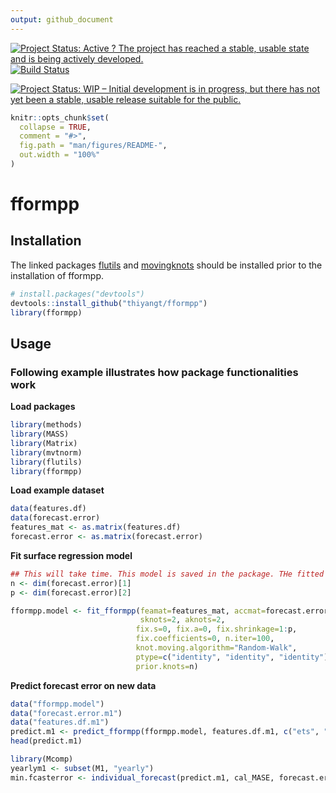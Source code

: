 ```yaml
---
output: github_document
---
```


[![Project Status: Active ? The project has reached a stable, usable state and is being actively developed.](http://www.repostatus.org/badges/latest/active.svg)](http://www.repostatus.org/#active) [![Build Status](https://travis-ci.org/thiyangt/fformpp.svg?branch=master)](https://travis-ci.org/thiyangt/fformpp.svg?branch=masterr)

[![Project Status: WIP – Initial development is in progress, but there has not yet been a stable, usable release suitable for the public.](https://www.repostatus.org/badges/latest/wip.svg)](https://www.repostatus.org/#wip)

<!-- README.md is generated from README.Rmd. Please edit that file -->

```r
knitr::opts_chunk$set(
  collapse = TRUE,
  comment = "#>",
  fig.path = "man/figures/README-",
  out.width = "100%"
)
```

# fformpp 


## Installation

The linked packages [flutils](https://github.com/feng-li/flutils) and [movingknots](https://github.com/feng-li/movingknots) should be installed prior to the installation of fformpp.

```r
# install.packages("devtools")
devtools::install_github("thiyangt/fformpp")
library(fformpp)
```

## Usage

### Following example illustrates how package functionalities work

**Load packages**

```r
library(methods)
library(MASS)
library(Matrix)
library(mvtnorm)
library(flutils)
library(fformpp)
```

**Load example dataset**

```r
data(features.df)
data(forecast.error)
features_mat <- as.matrix(features.df)
forecast.error <- as.matrix(forecast.error)
```

**Fit surface regression model**

```r
## This will take time. This model is saved in the package. THe fitted model is  saved into the package for easy references.
n <- dim(forecast.error)[1]
p <- dim(forecast.error)[2]

fformpp.model <- fit_fformpp(feamat=features_mat, accmat=forecast.error, 
                             sknots=2, aknots=2,
                            fix.s=0, fix.a=0, fix.shrinkage=1:p,            fix.covariance=0,
                            fix.coefficients=0, n.iter=100,
                            knot.moving.algorithm="Random-Walk",
                            ptype=c("identity", "identity", "identity"),
                            prior.knots=n)


```

**Predict forecast error on new data**

```r
data("fformpp.model")
data("forecast.error.m1")
data("features.df.m1")
predict.m1 <- predict_fformpp(fformpp.model, features.df.m1, c("ets", "arima", "rw", "rwd", "wn", "theta", "nn"), log=FALSE)
head(predict.m1)
```

```r
library(Mcomp)
yearlym1 <- subset(M1, "yearly")
min.fcasterror <- individual_forecast(predict.m1, cal_MASE, forecast.error.m1, yearlym1)

```


